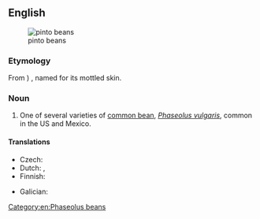 ==English==
[[File:Pinto bean.jpg|thumb|pinto beans]]

===Etymology===
From {{bor|en|es|frijol|t=bean}}) {{m|es|pinto|t=painted}}, named for its mottled skin.

===Noun===
{{en-noun}}

# {{lb|en|US|usually in plural}} One of several varieties of [[common bean]], ''[[Phaseolus vulgaris]]'', common in the US and Mexico.

====Translations====
{{trans-top|variety of common bean}}
* Czech: {{t|cs|pinto fazole}}
* Dutch: {{t|nl|kievitsboon|f}}, {{t|nl|pintoboon|f}}
* Finnish: {{t|fi|pintopapu}}
{{trans-mid}}
* Galician: {{t|gl|faba pinta|f}}
{{trans-bottom}}

[[Category:en:Phaseolus beans]]